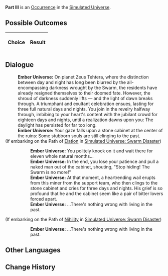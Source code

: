 {{Simulated Universe Event Infobox
|title         = Part III
|image         = 1.png
|type          =
|domains_su    = 
|domains_ext   = 
|domains_swarm = 
|domains_gng   = 
|requirements  =
|prev          = 
|next          = 
|indexRewards  =
|characters    = 
}}
'''Part III''' is an [[Simulated Universe/Occurrence|Occurrence]] in the [[Simulated Universe]].

==Possible Outcomes==
{| class="article-table"
!Choice
!Result

|}

<!--
==Gameplay Notes==

-->
==Dialogue==
{{Dialogue Start}}
:'''Ember Universe:''' On planet Zeus Tehtera, where the distinction between day and night has long been blurred by the all-encompassing darkness wrought by the Swarm, the residents have already resigned themselves to their doomed fate. However, the shroud of darkness suddenly lifts &mdash; and the light of dawn breaks through. A triumphant and exultant celebration ensues, lasting for three full natural days and nights. You join in the revelry halfway through, imbibing to your heart's content with the jubilant crowd for eighteen days and nights, until a realization dawns upon you: The daylight has persisted for far too long.
:'''Ember Universe:''' Your gaze falls upon a stone cabinet at the center of the ruins: Some stubborn souls are still clinging to the past.
;(If embarking on the Path of [[Simulated Universe/Paths#Elation|Elation]] in [[Simulated Universe: Swarm Disaster]])
:{{SU Special Dialogue|Elation|Give it a knock.|You are still waiting for him to come out of the stone closet.}}
::'''Ember Universe:''' You politely knock on it and wait there for eleven whole natural months...
::'''Ember Universe:''' In the end, you lose your patience and pull a naked man out of the cabinet, shouting, "Stop hiding! The Swarm is no more!"
::'''Ember Universe:''' At that moment, a heartrending wail erupts from this miner from the support team, who then clings to the stone cabinet and cries for three days and nights. His grief is so profound that he and the cabinet seem like a pair of bitter lovers forced apart.
::'''Ember Universe:''' ...There's nothing wrong with living in the past.
;(If embarking on the Path of [[Simulated Universe/Paths#Nihility|Nihility]] in [[Simulated Universe: Swarm Disaster]])
:{{SU Special Dialogue|Nihility|Leave.|You feel disinclined to interrupt his time inside the closet.}}
::'''Ember Universe:''' ...There's nothing wrong with living in the past.
{{Dialogue End}}

==Other Languages==
{{Other Languages
|en   = Part III
|zhs  = 其三
|zht  = 其三
|ja   = その3
|ko   = III
|es   = Parte III
|fr   = Partie&nbsp;III
|ru   = III
|th   = ตอน 3
|vi   = Phần 3
|de   = Teil 3
|id   = Bagian III
|pt   = Parte III
}}

==Change History==
{{Change History|<!--unknown-->}}
